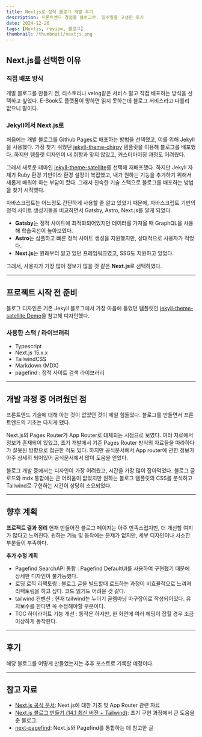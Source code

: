 ```yaml
---
title: Nextjs로 정적 블로그 개발 후기
description: 프론트엔드 경험을 블로그로. 일주일을 고생한 후기
date: 2024-12-26
tags: [Nextjs, review, 블로그]
thumbnail: /thumbnail/nextjs.png
---
```

## Next.js를 선택한 이유

### 직접 배포 방식

개발 블로그를 만들기 전, 티스토리나 velog같은 서비스 말고 직접 배포하는 방식을 선택하고 싶었다.
E-Book도 플랫폼이 망하면 읽지 못하는데 블로그 서비스라고 다를리 없으니 말이다.

### Jekyll에서 Next.js로

처음에는 개발 블로그를 Github Pages로 배포하는 방법을 선택했고, 이를 위해 Jekyll을 사용했다. 
가장 찾기 쉬웠던 [jekyll-theme-chirpy](https://github.com/cotes2020/jekyll-theme-chirpy) 템플릿을 이용해 블로그를 배포했다. 
하지만 템플릿 디자인이 내 취향과 맞지 않았고, 커스터마이징 과정도 어려웠다.

그래서 새로운 테마인 [jekyll-theme-satellite](https://github.com/byanko55/jekyll-theme-satellite)를 선택해 재배포했다. 
하지만 Jekyll 자체가 Ruby 환경 기반이라 환경 설정이 복잡했고, 내가 원하는 기능을 추가하기 위해서 새롭게 배워야 하는 부담이 컸다. 
그래서 친숙한 기술 스택으로 블로그를 배포하는 방법을 찾기 시작했다.

자바스크립트는 어느정도 간단하게 사용할 줄 알고 있었기 때문에,
자바스크립트 기반의 정적 사이트 생성기들을 비교하면서 Gatsby, Astro, Next.js를 알게 되었다.

- **Gatsby**는 정적 사이트에 최적화되어있지만 데이터를 가져올 때 GraphQL을 사용해 학습곡선이 높아보였다.
- **Astro**는 심플하고 빠른 정적 사이트 생성을 지원했지만, 상대적으로 사용자가 적었다.
- **Next.js**는 원래부터 알고 있던 프레임워크였고, SSG도 지원하고 있었다.

그래서, 사용자가 가장 많아 정보가 많을 것 같은 **Next.js**로 선택하였다.

---

## 프로젝트 시작 전 준비

블로그 디자인은 기존 Jekyll 블로그에서 가장 마음에 들었던 템플릿인 [jekyll-theme-satellite Demo](https://byanko55.github.io/)을 참고해 디자인했다.

### 사용한 스택 / 라이브러리
* Typescript
* Next.js 15.x.x
* TailwindCSS
* Markdown (MDX)
* pagefind : 정적 사이트 검색 라이브러리

---

## 개발 과정 중 어려웠던 점

프론트엔드 기술에 대해 아는 것이 없었던 것이 제일 힘들었다.
블로그를 만들면서 프론트엔드의 기초는 다지게 됐다.

Next.js의 Pages Router가 App Router로 대체되는 시점으로 보였다. 여러 자료에서 정보가 혼재되어 있었고,
초기 개발에서 기존 Pages Router 방식의 자료들을 따라하다가 잘못된 방향으로 접근한 적도 있다.
하지만 공식문서에서 App router에 관한 정보가 아주 상세히 되어있어 공식문서에서 많이 도움을 얻었다.

블로그 개발 중에서는 디자인이 가장 어려웠고, 시간을 가장 많이 잡아먹었다. 
블로그 글 로드와 mdx 통합에는 큰 어려움이 없었지만 원하는 블로그 템플릿의 CSS를 분석하고 Tailwind로 구현하는 시간이 상당히 소요되었다.

---

## 향후 계획

**프로젝트 결과 정리**
현재 만들어진 블로그 페이지는 아주 만족스럽지만, 더 개선할 여지가 많다고 느껴진다.
원하는 기능 및 동작에는 문제가 없지만, 세부 디자인이나 사소한 부분들이 부족하다.

**추가 수정 계획**
- Pagefind SearchAPI 통합 : Pagefind DefaultUI를 사용하여 구현했기 때문에 상세한 디자인이 불가능했다.
- 로딩 로직 리팩토링 : 블로그 글을 빌드할때 로드하는 과정이 비효율적으로 느껴져 리팩토링을 하고 싶다. 코드 읽기도 어려운 것 같다.
- tailwind 컨벤션 : 현재 tailwind는 누더기 골렘마냥 마구잡이로 작성되어있다. 유지보수를 한다면 꼭 수정해야할 부분이다.
- TOC 하이라이트 기능 개선 : 동작은 하지만, 한 화면에 여러 헤딩이 잡힐 경우 조금 이상하게 동작한다.

---

## 후기

해당 블로그를 어떻게 만들었는지는 추후 포스트로 기록할 예정이다.

---

## 참고 자료

- [Next.js 공식 문서](https://nextjs.org/docs): Next.js에 대한 기초 및 App Router 관련 자료
- [Next.js 블로그 만들기 (14.1 최신 버전 + Tailwind)](https://d5br5.dev/blog/nextjs_blog/setup): 초기 구현 과정에서 큰 도움을 준 블로그.
- [next-pagefind](https://lib.rs/crates/next-pagefind): Next.js와 Pagefind를 통합하는 데 참고한 글